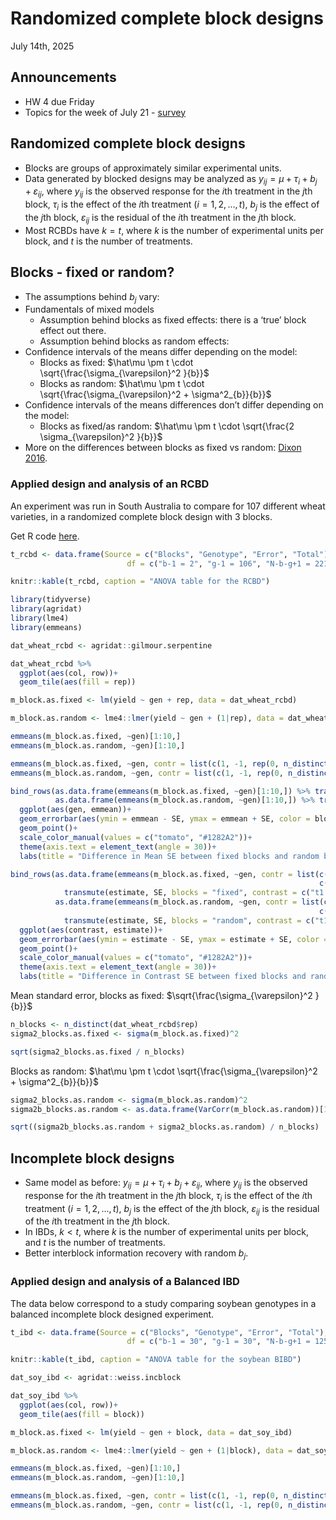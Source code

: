 # Randomized complete block designs
July 14th, 2025  

## Announcements

- HW 4 due Friday 
- Topics for the week of July 21 - [survey](https://forms.gle/SGVCcH8X7WrpFTW99) 

## Randomized complete block designs  

- Blocks are groups of approximately similar experimental units. 
- Data generated by blocked designs may be analyzed as $y_{ij} = \mu +\tau_i + b_j + \varepsilon_{ij}$, where $y_{ij}$ is the observed response for the $i$th treatment in the $j$th block, $\tau_i$ is the effect of the $i$th treatment ($i = 1, 2, ..., t$), $b_j$ is the effect of the $j$th block, $\varepsilon_{ij}$ is the residual of the $i$th treatment in the $j$th block. 
- Most RCBDs have $k = t$, where $k$ is the number of experimental units per block, and $t$ is the number of treatments. 

## Blocks - fixed or random?  

- The assumptions behind $b_j$ vary: 
- Fundamentals of mixed models 
  - Assumption behind blocks as fixed effects: there is a 'true' block effect out there. 
  - Assumption behind blocks as random effects: 
- Confidence intervals of the means differ depending on the model:  
  - Blocks as fixed: $\hat\mu \pm t \cdot \sqrt{\frac{\sigma_{\varepsilon}^2 }{b}}$
  - Blocks as random: $\hat\mu \pm t \cdot \sqrt{\frac{\sigma_{\varepsilon}^2 + \sigma^2_{b}}{b}}$ 
- Confidence intervals of the means differences don't differ depending on the model:  
  - Blocks as fixed/as random: $\hat\mu \pm t \cdot \sqrt{\frac{2 \sigma_{\varepsilon}^2 }{b}}$  
- More on the differences between blocks as fixed vs random: [Dixon 2016](https://newprairiepress.org/cgi/viewcontent.cgi?article=1474&context=agstatconference). 

### Applied design and analysis of an RCBD   

An experiment was run in South Australia to compare for 107 different wheat varieties, in a randomized complete block design with 3 blocks.

Get R code [here](../scripts/07142025_rcbd.Rmd).

```r
t_rcbd <- data.frame(Source = c("Blocks", "Genotype", "Error", "Total"),
                          df = c("b-1 = 2", "g-1 = 106", "N-b-g+1 = 221", "N-1 = 329"))

knitr::kable(t_rcbd, caption = "ANOVA table for the RCBD")
```


```r
library(tidyverse)
library(agridat)
library(lme4)
library(emmeans)

dat_wheat_rcbd <- agridat::gilmour.serpentine

dat_wheat_rcbd %>% 
  ggplot(aes(col, row))+
  geom_tile(aes(fill = rep))
```

```r
m_block.as.fixed <- lm(yield ~ gen + rep, data = dat_wheat_rcbd)

m_block.as.random <- lme4::lmer(yield ~ gen + (1|rep), data = dat_wheat_rcbd)

emmeans(m_block.as.fixed, ~gen)[1:10,]
emmeans(m_block.as.random, ~gen)[1:10,]

emmeans(m_block.as.fixed, ~gen, contr = list(c(1, -1, rep(0, n_distinct(dat_wheat_rcbd$gen)-2))))$contr
emmeans(m_block.as.random, ~gen, contr = list(c(1, -1, rep(0, n_distinct(dat_wheat_rcbd$gen)-2))))$contr
```

```r
bind_rows(as.data.frame(emmeans(m_block.as.fixed, ~gen)[1:10,]) %>% transmute(gen, emmean, SE, blocks = "fixed"),
          as.data.frame(emmeans(m_block.as.random, ~gen)[1:10,]) %>% transmute(gen, emmean, SE, blocks = "random")) %>%
  ggplot(aes(gen, emmean))+
  geom_errorbar(aes(ymin = emmean - SE, ymax = emmean + SE, color = blocks), width = .1, position = position_dodge(.1))+
  geom_point()+
  scale_color_manual(values = c("tomato", "#1282A2"))+
  theme(axis.text = element_text(angle = 30))+
  labs(title = "Difference in Mean SE between fixed blocks and random blocks analyses")

bind_rows(as.data.frame(emmeans(m_block.as.fixed, ~gen, contr = list(c(1, -1, rep(0, n_distinct(dat_wheat_rcbd$gen)-2)), 
                                                                     c(1, 0, -1, rep(0, n_distinct(dat_wheat_rcbd$gen)-3))))$contr) %>% 
            transmute(estimate, SE, blocks = "fixed", contrast = c("t1 vs. t2", "t1 vs. t3")),
          as.data.frame(emmeans(m_block.as.random, ~gen, contr = list(c(1, -1, rep(0, n_distinct(dat_wheat_rcbd$gen)-2)), 
                                                                     c(1, 0, -1, rep(0, n_distinct(dat_wheat_rcbd$gen)-3))))$contr) %>% 
            transmute(estimate, SE, blocks = "random", contrast = c("t1 vs. t2", "t1 vs. t3"))) %>%
  ggplot(aes(contrast, estimate))+
  geom_errorbar(aes(ymin = estimate - SE, ymax = estimate + SE, color = blocks), width = 0.05, position = position_dodge(.05))+
  geom_point()+
  scale_color_manual(values = c("tomato", "#1282A2"))+
  theme(axis.text = element_text(angle = 30))+
  labs(title = "Difference in Contrast SE between fixed blocks and random blocks analyses")
```


Mean standard error, blocks as fixed: $\sqrt{\frac{\sigma_{\varepsilon}^2 }{b}}$ 
```r
n_blocks <- n_distinct(dat_wheat_rcbd$rep)
sigma2_blocks.as.fixed <- sigma(m_block.as.fixed)^2

sqrt(sigma2_blocks.as.fixed / n_blocks)
```

Blocks as random: $\hat\mu \pm t \cdot \sqrt{\frac{\sigma_{\varepsilon}^2 + \sigma^2_{b}}{b}}$  
```r
sigma2_blocks.as.random <- sigma(m_block.as.random)^2
sigma2b_blocks.as.random <- as.data.frame(VarCorr(m_block.as.random))[1, 'sdcor']^2

sqrt((sigma2b_blocks.as.random + sigma2_blocks.as.random) / n_blocks)
```

## Incomplete block designs  

- Same model as before:  $y_{ij} = \mu +\tau_i + b_j + \varepsilon_{ij}$, where $y_{ij}$ is the observed response for the $i$th treatment in the $j$th block, $\tau_i$ is the effect of the $i$th treatment ($i = 1, 2, ..., t$), $b_j$ is the effect of the $j$th block, $\varepsilon_{ij}$ is the residual of the $i$th treatment in the $j$th block. 
- In IBDs, $k < t$, where $k$ is the number of experimental units per block, and $t$ is the number of treatments. 
- Better interblock information recovery with random $b_j$. 


### Applied design and analysis of a Balanced IBD   

The data below correspond to a study comparing soybean genotypes in a balanced incomplete block designed experiment.

```r
t_ibd <- data.frame(Source = c("Blocks", "Genotype", "Error", "Total"),
                          df = c("b-1 = 30", "g-1 = 30", "N-b-g+1 = 125", "N-1 = 185"))

knitr::kable(t_ibd, caption = "ANOVA table for the soybean BIBD")
```


```r
dat_soy_ibd <- agridat::weiss.incblock

dat_soy_ibd %>% 
  ggplot(aes(col, row))+
  geom_tile(aes(fill = block))

m_block.as.fixed <- lm(yield ~ gen + block, data = dat_soy_ibd)

m_block.as.random <- lme4::lmer(yield ~ gen + (1|block), data = dat_soy_ibd)

emmeans(m_block.as.fixed, ~gen)[1:10,]
emmeans(m_block.as.random, ~gen)[1:10,]

emmeans(m_block.as.fixed, ~gen, contr = list(c(1, -1, rep(0, n_distinct(dat_soy_ibd$gen)-2))))$contr
emmeans(m_block.as.random, ~gen, contr = list(c(1, -1, rep(0, n_distinct(dat_soy_ibd$gen)-2))))$contr

```

